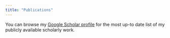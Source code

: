 ```yaml
---
title: "Publications"
---
```



You can browse my <a href="https://scholar.google.com/citations?user=TJlkOdcAAAAJ&hl=en" target="_blank">Google Scholar profile</a> for the most up-to date list of my publicly available scholarly work.
